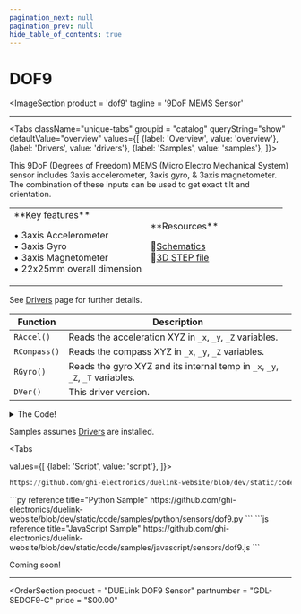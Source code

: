 ```yaml
---
pagination_next: null
pagination_prev: null
hide_table_of_contents: true
---
```



# DOF9

<ImageSection
    product = 'dof9'
    tagline = '9DoF MEMS Sensor'
></ImageSection>

---

<Tabs className="unique-tabs" groupid = "catalog" queryString="show" defaultValue="overview"
  values={[
    {label: 'Overview', value: 'overview'},
    {label: 'Drivers', value: 'drivers'},
    {label: 'Samples', value: 'samples'},
  ]}>

<TabItem value="overview">

This 9DoF (Degrees of Freedom) MEMS (Micro Electro Mechanical System) sensor includes 3axis accelerometer, 3axis gyro, & 3axis magnetometer. The combination of these inputs can be used to get exact tilt and orientation.

<table><td width='50%'>
**Key features**

• 3axis Accelerometer<br/>
• 3axis Gyro<br/>
• 3axis Magnetometer<br/>
• 22x25mm overall dimension<br/>

</td><td width='50%'>
**Resources**

📄[Schematics](pathname:///sch/gdl-sedof9-c.pdf)<br/>
🔩[3D STEP file](pathname:///3d/gdl-sedof9-c.step)<br/>

</td></table>
</TabItem>

<TabItem value="drivers">

See [Drivers](../../engine/drivers) page for further details.

Function | Description
--- | ---
`RAccel()` | Reads the acceleration XYZ in `_x`, `_y`, `_Z` variables.
`RCompass()` | Reads the compass XYZ in `_x`, `_y`, `_Z` variables.
`RGyro()` | Reads the gyro XYZ and its internal temp in `_x`, `_y`, `_Z`, `_T` variables.
`DVer()`   | This driver version.

<details>
  <summary>The Code!</summary>



```py reference title="DOF9 Driver"
https://github.com/ghi-electronics/duelink-website/blob/dev/static/code/drivers/sensors/dof9.txt
```

</details>
</TabItem>

<TabItem value="samples">

Samples assumes [Drivers](../../engine/drivers) are installed.

<Tabs

  values={[
    {label: 'Script', value: 'script'},
]}>

<TabItem value="script">

```py reference title="Script Sample"
https://github.com/ghi-electronics/duelink-website/blob/dev/static/code/samples/script/sensors/dof9.txt
```
</TabItem>

<TabItem value="py">
```py reference title="Python Sample"
https://github.com/ghi-electronics/duelink-website/blob/dev/static/code/samples/python/sensors/dof9.py
```
</TabItem>

<TabItem value="js">
```js reference title="JavaScript Sample"
https://github.com/ghi-electronics/duelink-website/blob/dev/static/code/samples/javascript/sensors/dof9.js
```

</TabItem>

</Tabs>

</TabItem>

<TabItem value="projects">Coming soon!</TabItem>

</Tabs>

---

<OrderSection
    product = "DUELink DOF9 Sensor"
    partnumber = "GDL-SEDOF9-C"
    price = "$00.00"
></OrderSection>
